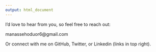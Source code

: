 ```yaml
---
output: html_document
---
```


I’d love to hear from you, so feel free to reach out:

manassehoduor6@gmail.com

Or connect with me on GitHub, Twitter, or Linkedin (links in top right).

